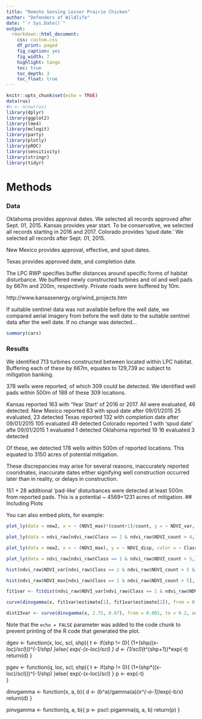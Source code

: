 ```yaml
---
title: "Remote Sensing Lesser Prairie Chicken"
author: "Defenders of Wildlife"
date: "`r Sys.Date()`"
output:
  rmarkdown::html_document:
    css: custom.css
    df_print: paged
    fig_caption: yes
    fig_width: 7
    highlight: tango
    toc: true
    toc_depth: 3
    toc_float: true
---
```


```r
knitr::opts_chunk$set(echo = TRUE)
data(rus)
#n <- nrow(rus)
library(dplyr)
library(ggplot2)
library(lme4)
library(mclogit)
library(party)
library(plotly)
library(pROC)
library(sensitivity)
library(stringr)
library(tidyr)
```

# Methods

### Data

Oklahoma provides approval dates.  We selected all records approved after Sept. 01, 2015.
Kansas provides year start.  To be conservative, we selected all records starting in 2016 and 2017.
Colorado provides 'spud date.'  We selected all records after Sept. 01, 2015.

New Mexico provides approval, effective, and spud dates.  

Texas provides approved date, and completion date.

The LPC RWP specifies buffer distances around specific forms of habitat disturbance.  We buffered newly constructed turbines and oil and well pads by 667m and 200m, respectively.  Private roads were buffered by 10m.

http://www.kansasenergy.org/wind_projects.htm

If suitable sentinel data was not available before the well date, we compared aerial imagery from before the well date to the suitable sentinel data after the well date.  If no change was detected...

```r
summary(cars)
```

### Results

We identified 713 turbines constructed between located within LPC habitat.  Buffering each of these by 667m, equates to 129,739 ac subject to mitigation banking.

378 wells were reported, of which 309 could be detected.  We identified well pads within 500m of 188 of these 309 locations.

Kansas reported 163 with 'Year Start' of 2016 or 2017.  All were evaluated, 46 detected.
New Mexico reported 63 with spud date after 09/01/2015 25 evaluated, 23 detected
Texas reported 132 with completion date after 09/01/2015 105 evaluated 49 detected
Colorado reported 1 with 'spud date' afte 09/01/2015 1 evaluated 1 detected
Oklahoma reported 19 16 evaluated 3 detected

Of these, we detected 178 wells within 500m of reported locations.  This equated to 3150 acres of potential mitigation.

These discrepancies may arise for several reasons, inaccurately reported cooridnates, inaccurate dates either signifying well construction occurred later than in reality, or delays in construction.

151 + 28 additional 'pad-like' disturbances were detected at least 500m from reported pads.  This is a potential ~ 4569+1231 acres of mitigation.
## Including Plots

You can also embed plots, for example:

```r
plot_ly(data = new2, x = ~ (NDVI_max)*(count+1)/count, y = ~ NDVI_var, color = ~ Class, type = "scatter", mode = "markers", text = ~paste(feat, count), hoverinfo = text)

plot_ly(data = ndvi_raw[ndvi_raw$Class == 2 & ndvi_raw$NDVI_count > 4,], x = ~(NDVI_max)*(NDVI_count+1)/NDVI_count, type = "histogram")

plot_ly(data = new2, x = ~ (NDVI_max), y = ~ NDVI_disp, color = ~ Class, type = "scatter", mode = "markers", text = ~paste(feat, count), hoverinfo = text)

plot_ly(data = ndvi_raw[ndvi_raw$Class == 1 & ndvi_raw$NDVI_count > 5,], x = ~(NDVI_max), type = "histogram")

hist(ndvi_raw$NDVI_var[ndvi_raw$Class == 2 & ndvi_raw$NDVI_count > 5 & ndvi_raw$feat %in% tier1], freq = FALSE, breaks = 50)

hist(ndvi_raw$NDVI_max[ndvi_raw$Class == 1 & ndvi_raw$NDVI_count > 5], freq = FALSE, breaks = 50)

fit1var <- fitdist(ndvi_raw$NDVI_var[ndvi_raw$Class == 1 & ndvi_raw$NDVI_count > 5], "invgamma", start = list(a=3, b=0.03))

curve(dinvgamma(x, fit1var$estimate[1], fit1var$estimate[2]), from = 0.001, to = 0.05, lwd = 2, add = TRUE)

dist23var <- curve(dinvgamma(x, 2.75, 0.07), from = 0.001, to = 0.2, add = TRUE, lwd = 2)

```

Note that the `echo = FALSE` parameter was added to the code chunk to prevent printing of the R code that generated the plot.

dgev <- function(x, loc, scl, shp){
  t <- if(shp != 0){
    (1+(shp*((x-loc)/scl)))^(-1/shp)
    }else{
    exp(-(x-loc)/scl)
    }
  d <- (1/scl)*(t^(shp+1))*exp(-t)
  return(d)
}

pgev <- function(q, loc, scl, shp){
  t <- if(shp != 0){
    (1+(shp*((x-loc)/scl)))^(-1/shp)
    }else{
    exp(-(x-loc)/scl)
    }
  p <- exp(-t)   
}

dinvgamma <- function(x, a, b){
 d <- (b^a)/gamma(a)*(x^(-a-1))*exp(-b/x)
 return(d)
}

pinvgamma <- function(q, a, b){
 p <- pscl::pigamma(q, a, b)
 return(p)
}
